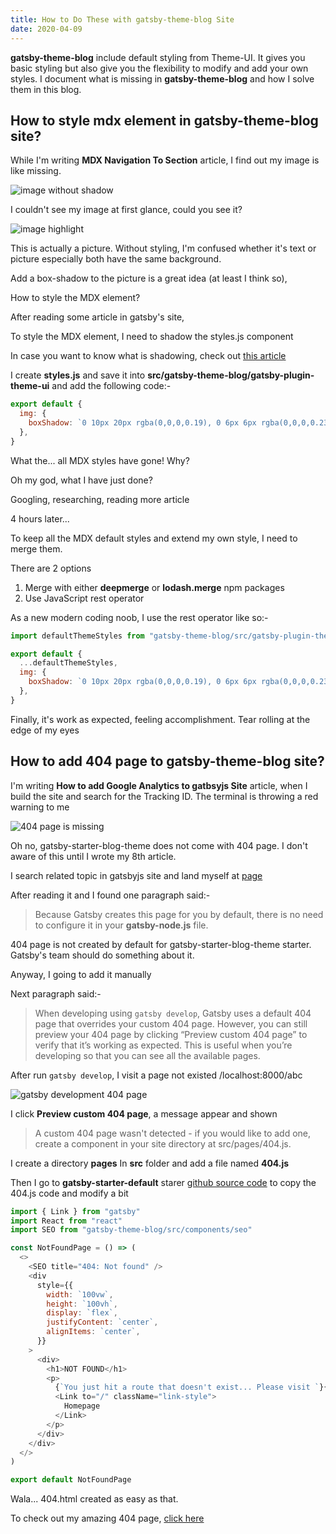 ```yaml
---
title: How to Do These with gatsby-theme-blog Site
date: 2020-04-09
---
```



**gatsby-theme-blog** include default styling from Theme-UI. It gives you basic styling but also give you the flexibility to modify and add your own styles. I document what is missing in **gatsby-theme-blog** and how I solve them in this blog.

## How to style mdx element in gatsby-theme-blog site?

While I'm writing **MDX Navigation To Section** article, I find out my image is like missing.

![image without shadow](../assets/image-without-shadow.png)

I couldn't see my image at first glance, could you see it?

![image highlight](../assets/image-without-shadow-highlight.png)

This is actually a picture. Without styling, I'm confused whether it's text or picture especially both have the same background.

Add a box-shadow to the picture is a great idea (at least I think so),

How to style the MDX element?

After reading some article in gatsby's site,

To style the MDX element, I need to shadow the styles.js component

In case you want to know what is shadowing, check out <a href="https://www.gatsbyjs.org/blog/2019-04-29-component-shadowing/" target='_blank' rel='noreferrer noopener'>this article</a>

I create **styles.js** and save it into **src/gatsby-theme-blog/gatsby-plugin-theme-ui** and add the following code:-

```js
export default {
  img: {
    boxShadow: `0 10px 20px rgba(0,0,0,0.19), 0 6px 6px rgba(0,0,0,0.23)`,
  },
}
```

What the... all MDX styles have gone! Why?

Oh my god, what I have just done?

Googling, researching, reading more article

4 hours later...

To keep all the MDX default styles and extend my own style, I need to merge them.

There are 2 options

1. Merge with either **deepmerge** or **lodash.merge** npm packages
2. Use JavaScript rest operator

As a new modern coding noob, I use the rest operator like so:-

```js
import defaultThemeStyles from "gatsby-theme-blog/src/gatsby-plugin-theme-ui/styles"

export default {
  ...defaultThemeStyles,
  img: {
    boxShadow: `0 10px 20px rgba(0,0,0,0.19), 0 6px 6px rgba(0,0,0,0.23)`,
  },
}
```

Finally, it's work as expected, feeling accomplishment. Tear rolling at the edge of my eyes

## How to add 404 page to gatsby-theme-blog site?

I'm writing **How to add Google Analytics to gatbsyjs Site** article, when I build the site and search for the Tracking ID. The terminal is throwing a red warning to me

![404 page is missing](../assets/error-no-404html.png)

Oh no, gatsby-starter-blog-theme does not come with 404 page. I don't aware of this until I wrote my 8th article.

I search related topic in gatsbyjs site and land myself at <a href='https://www.gatsbyjs.org/docs/add-404-page/' target='_blank' rel='noreferrer noopener'>page</a>

After reading it and I found one paragraph said:-

> Because Gatsby creates this page for you by default, there is no need to configure it in your **gatsby-node.js** file.

404 page is not created by default for gatsby-starter-blog-theme starter. Gatsby's team should do something about it.

Anyway, I going to add it manually

Next paragraph said:-

> When developing using `gatsby develop`, Gatsby uses a default 404 page that overrides your custom 404 page. However, you can still preview your 404 page by clicking “Preview custom 404 page” to verify that it’s working as expected. This is useful when you’re developing so that you can see all the available pages.

After run `gatsby develop`, I visit a page not existed /localhost:8000/abc

![gatsby development 404 page](../assets/gatsby-development-404.png)

I click **Preview custom 404 page**, a message appear and shown

> A custom 404 page wasn't detected - if you would like to add one, create a component in your site directory at src/pages/404.js.

I create a directory **pages** In **src** folder and add a file named **404.js**

Then I go to **gatsby-starter-default** starer <a href="https://github.com/gatsbyjs/gatsby-starter-default/blob/master/src/pages/404.js" target='_blank' rel='noreferrer noopener'>github source code</a> to copy the 404.js code and modify a bit

```js
import { Link } from "gatsby"
import React from "react"
import SEO from "gatsby-theme-blog/src/components/seo"

const NotFoundPage = () => (
  <>
    <SEO title="404: Not found" />
    <div
      style={{
        width: `100vw`,
        height: `100vh`,
        display: `flex`,
        justifyContent: `center`,
        alignItems: `center`,
      }}
    >
      <div>
        <h1>NOT FOUND</h1>
        <p>
          {`You just hit a route that doesn't exist... Please visit `}{" "}
          <Link to="/" className="link-style">
            Homepage
          </Link>
        </p>
      </div>
    </div>
  </>
)

export default NotFoundPage
```

Wala... 404.html created as easy as that.

To check out my amazing 404 page, <a href="ansonlowzf.com/abc">click here</a>
